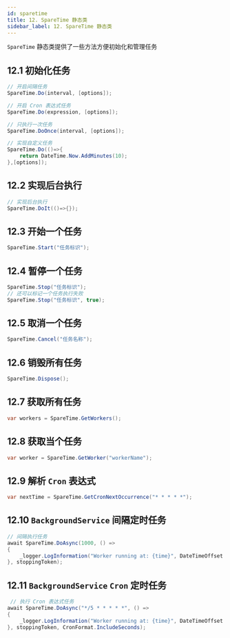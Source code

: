 ```yaml
---
id: sparetime
title: 12. SpareTime 静态类
sidebar_label: 12. SpareTime 静态类
---
```


`SpareTime` 静态类提供了一些方法方便初始化和管理任务

## 12.1 初始化任务

```cs
// 开启间隔任务
SpareTime.Do(interval, [options]);

// 开启 Cron 表达式任务
SpareTime.Do(expression, [options]);

// 只执行一次任务
SpareTime.DoOnce(interval, [options]);

// 实现自定义任务
SpareTime.Do(()=>{
    return DateTime.Now.AddMinutes(10);
},[options]);
```

## 12.2 实现后台执行

```cs
// 实现后台执行
SpareTime.DoIt(()=>{});
```

## 12.3 开始一个任务

```cs
SpareTime.Start("任务标识");
```

## 12.4 暂停一个任务

```cs
SpareTime.Stop("任务标识");
// 还可以标记一个任务执行失败
SpareTime.Stop("任务标识", true);
```

## 12.5 取消一个任务

```cs
SpareTime.Cancel("任务名称");
```

## 12.6 销毁所有任务

```cs
SpareTime.Dispose();
```

## 12.7 获取所有任务

```cs
var workers = SpareTime.GetWorkers();
```

## 12.8 获取当个任务

```cs
var worker = SpareTime.GetWorker("workerName");
```

## 12.9 解析 `Cron` 表达式

```cs
var nextTime = SpareTime.GetCronNextOccurrence("* * * * *");
```

## 12.10 `BackgroundService` 间隔定时任务

```cs
// 间隔执行任务
await SpareTime.DoAsync(1000, () =>
{
    _logger.LogInformation("Worker running at: {time}", DateTimeOffset.Now);
}, stoppingToken);
```

## 12.11 `BackgroundService` `Cron` 定时任务

```cs
 // 执行 Cron 表达式任务
await SpareTime.DoAsync("*/5 * * * * *", () =>
{
    _logger.LogInformation("Worker running at: {time}", DateTimeOffset.Now);
}, stoppingToken, CronFormat.IncludeSeconds);
```
